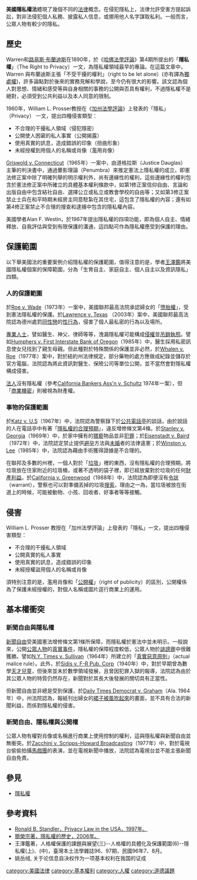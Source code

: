 '''美國隱私權法'''體現了幾個不同的[[法律|法律]]概念。在侵犯隱私上，法律允許受害方提起訴訟，對非法侵犯個人私務、披露私人信息，或挪用他人名字謀取私利。一般而言，公眾人物有較少的隱私。

== 歷史 ==
Warren和[[路易斯·布蘭迪斯|路易斯·布蘭迪斯]]在1890年，於《[[哈佛法學評論|哈佛法學評論]]》第4期所提出的「'''隱私權'''」（The Right to Privacy）一文，為隱私權領域最早的專論。在這篇文章中，Warren 與布蘭迪斯主張「不受干擾的權利」（right to be let alone）(亦有譯為[[獨處權|獨處權]])，許多論點對於後來的實務見解和學說，至今仍有很大的影響。該文認為個人對思想、情緒和感受等與自身相關的事務的公開與否具有權利，不過隱私權不是絕對，必須受到公共利益以及本人同意的限制。

1960年，William L. Prosser教授在《[[加州法學評論|加州法學評論]]》上發表的「隱私」（Privacy） 一文，提出四種侵害類型：
*不合理的干擾私人領域（侵犯隱密）
*公開使人困窘的私人事實（公開揭露）
*使用真實的訊息，造成錯誤的印象（扭曲形象）
*未經授權到用個人的名稱或肖像（濫用肖像）

[[Griswold_v._Connecticut|Griswold v. Connecticut]]（1965年）一案中，由道格拉斯（Justice Dauglas）主筆的判決書中，通過暈影理論（Penumbra）來推定憲法上隱私權的成立，即憲法修正案中除了明確列舉的明示權利外，尚有邊緣性的權利，這些邊緣性的權利包含於憲法修正案中所確立的具體基本權利條款中，如第1修正案信仰自由、言論和出版自由中包含結社自由、選擇公立或私立或教會學校的自由等；又如第3修正案禁止士兵在和平時期未經房主同意駐紮在其住宅，這包含了隱私權的內容；還有如第4修正案禁止不合理的搜查和逮捕中包含的隱私權內容。

美國學者Alan F. Westin，於1967年提出隱私權的四項功能，即為個人自主、情緒釋放、自我評估與受到有限保護的溝通，這四點可作為隱私權應受到保護的理由。

== 保護範圍 ==

以下舉美國法的重要案例介紹隱私權的保護範圍，值得注意的是，學者[[王澤鑑|王澤鑑]]將美國隱私權個案的保障範圍，分為「生育自主、家庭自主、個人自主以及資訊隱私」四類。

===人的保護範圍===
於[[Roe_v._Wade|Roe v. Wade]]（1973年）一案中，美國聯邦最高法院承認婦女的「[[墮胎權|墮胎權]]」，受到憲法隱私權的保護。於[[Lawrence_v._Texas|Lawrence v. Texas]] （2003年）案中，美國聯邦最高法院認為德州處罰[[同性戀|同性戀]]的[[性行為|性行為]]，侵害了個人最私密的行為以及場所。

[[專業人士|專業人士]]，譬如醫生、神父、律師等等，洩漏隱私權可能構成[[侵權|侵權]]並[[吊銷執照|吊銷執照]]。譬如[[Humphers_v._First_Interstate_Bank_of_Oregon|Humphers v. First Interstate Bank of Oregon]]（1985年）中，醫生採用私密訊息使女兒找到了親生母親。但此種對於特殊關係的保護並非必然，於[[Whalen_v._Roe|Whalen v. Roe]]（1977年）案中，對於紐約州法律規定，部分藥物的處方應做成紀錄並儲存於官方電腦，法院認為將此資訊對醫生、保險公司等單位公開，並不當然會對隱私權構成侵害。

[[法人|法人]]沒有隱私權（參考[[California_Bankers_Ass'n_v._Schultz|California Bankers Ass'n v. Schultz]] 1974年一案），但「[[商業機密|商業機密]]」則被視為財產權。

===事物的保護範圍===
於[[Katz_v._U.S|Katz v. U.S]]（1967年）中，法院認為警察錄下於[[公共電話亭|公共電話亭]]的談話，由於說話的人在電話亭中有著「[[隱私預期|隱私權的合理預期]]」，違反增修條文第4條。於[[Stanley_v._Georgia|Stanley v. Georgia]]（1969年）中，於家中擁有的[[猥褻|猥褻]]物品並非[[犯罪|犯罪]]；於[[Eisenstadt_v._Baird|Eisenstadt v. Baird]]（1972年）中，法院認定禁止提供[[避孕|避孕]]方法與[[未婚|未婚]]者的法律違憲；於[[Winston_v._Lee|Winston v. Lee]]（1985年）中，法院認為藉由手術獲得證據是不合理的。

在聯邦及多數的州裡，一個人對於「[[垃圾|垃圾]]」裡的東西，沒有隱私權的合理預期。將垃圾放在住家附近的垃圾桶，或著不透明的袋子裡，即已經放棄對於垃圾的任何[[財產利益|財產利益]]。於[[California_v._Greenwood|California v. Greenwood]]（1988年）中，法院認為即便沒有[[令狀|令狀]]（warrant），警察也可以對準備丟掉的垃圾[[搜索|搜索]]，理由之一為，當垃圾被放在街道上的時候，可能被動物、小孩、回收者、好事者等等接觸。

== 侵害 ==
William L. Prosser 教授在「加州法學評論」上發表的「隱私」一文，提出四種侵害類型：
*不合理的干擾私人領域
*公開真實的私人事實
*使用真實的訊息，造成錯誤的印象
*未經授權盜用個人的名稱或肖像

須特別注意的是，濫用肖像和「[[公開權|公開權]]」（right of publicity）的區別，公開權係為了保護未經授權的，對個人名稱或圖片逕行商業上的運用。

== 基本權衝突 ==
===新聞自由與隱私權===

[[新聞自由|新聞自由]]受美國憲法增修條文第1條所保障，而隱私權於憲法中並未明示。一般說來，公開[[公眾人物|公眾人物]]的[[真實事件|真實事件]]，隱私權的保障程度較低，公眾人物於[[誹謗罪|誹謗罪]]中很難獲勝。譬如[[N.Y._Times_v._Sullivan|N.Y. Times v. Sullivan]]（1964年）所建立的「[[真實惡意原則|真實惡意原則]]」（actual malice rule）。此外，於[[Sidis_v._F-R_Pub._Corp|Sidis v. F-R Pub. Corp]]（1940年）中，對於早期曾為數學[[天才兒童|天才兒童]]，但後來並未於數學領域發展，且曾因犯罪入獄的報導，法院認為由於其公眾人物的特質仍然存在，新聞對於其長大後發展的關切具有正當性。

但新聞自由並非總是受到保護，於[[Daily_Times_Democrat_v._Graham|Daily Times Democrat v. Graham]]（Ala. 1964年）中，州法院認為，報紙刊出婦女的[[裙底风光|裙子被風吹起來]]的畫面，並不具有合法的新聞利益，而係對隱私權的侵害。

===新聞自由、隱私權與公開權===
公眾人物有權對肖像或名稱進行商業上使用控制的權利，這與隱私權與新聞自由並無衝突。於[[Zacchini_v._Scripps-Howard_Broadcasting|Zacchini v. Scripps-Howard Broadcasting]]（1977年）中，對於電視台偷偷拍攝[[馬戲團|馬戲團]]的表演，並在電視新聞中播放，法院認為電視台並不能主張新聞自由免責。

== 參見 ==
*[[隱私權|隱私權]]

== 參考資料 ==
{{refbegin}}
*[http://www.rbs2.com/privacy.htm Ronald B. Standler，Privacy Law in the USA，1997年。]
*[http://www.jrf.org.tw/mag/mag_02s.asp?SN=1624 簡榮宗著，隱私權的歷史，2006年。]{{dead link|date=2018年5月 |bot=InternetArchiveBot |fix-attempted=yes }}
*王澤鑑著，人格權保護的課題與展望(三)--人格權的具體化及保護範圍(6)--隱私權(上)、(中)，臺灣本土法學雜誌96、97期，民國96年7、8月。
*姚岳绒, 关于论信息自决权作为一项基本权利在我国的证成
{{refend}}

{{Law of the United States}}

[[category:美國法律|category:美國法律]]
[[category:基本權利|category:基本權利]]
[[category:人權|category:人權]]
[[category:道德議題|category:道德議題]]